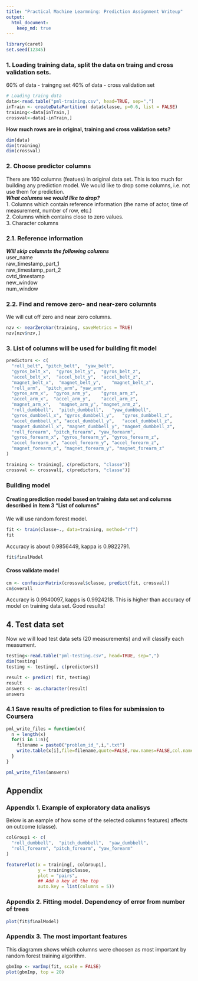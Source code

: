 ```yaml
---
title: "Practical Machine Learmning: Prediction Assignment Writeup"
output: 
  html_document:
    keep_md: true
---
```


```r
library(caret)
set.seed(12345)
```
### 1. Loading training data, split the data on traing and cross validation sets.
60% of data - traingng set
40% of data - cross validation set
```r
# Loading traing data
data<-read.table("pml-training.csv", head=TRUE, sep=",")
inTrain <- createDataPartition( data$classe, p=0.6, list = FALSE)
training<-data[inTrain,]
crossval<-data[-inTrain,]
```
**How much rows are in original, training and cross validation sets?**
```r
dim(data)
dim(training)
dim(crossval)
```


### 2. Choose predictor columns
There are 160 columns (featues) in original data set. This is too much for building any prediction model. We would like to drop some columns, i.e. not use them for prediction.  
_**What columns we would like to drop?**_  
1. Columns which contain reference information (the name of actor, time of measurement, number of row, etc.)  
2. Columns which contains close to zero values.  
3. Character columns  

### 2.1. Reference information
_**Will skip columnts the following columns**_  
user_name  
raw_timestamp_part_1  
raw_timestamp_part_2  
cvtd_timestamp  
new_window  
num_window  


### 2.2. Find and remove zero- and near-zero columnts
We will cut off zero and near zero columns.
```r
nzv <- nearZeroVar(training, saveMetrics = TRUE)
nzv[nzv$nzv,]

```



### 3. List of columns will be used for building fit model
```r
predictors <- c(
  "roll_belt", "pitch_belt",  "yaw_belt",
  "gyros_belt_x",  "gyros_belt_y",  "gyros_belt_z",
  "accel_belt_x",  "accel_belt_y",	"accel_belt_z",
  "magnet_belt_x",  "magnet_belt_y",	"magnet_belt_z",
  "roll_arm",  "pitch_arm",	"yaw_arm",
  "gyros_arm_x",  "gyros_arm_y",	"gyros_arm_z",
  "accel_arm_x",  "accel_arm_y",	"accel_arm_z",
  "magnet_arm_x",	"magnet_arm_y",	"magnet_arm_z",
  "roll_dumbbell",  "pitch_dumbbell",	"yaw_dumbbell",
  "gyros_dumbbell_x", "gyros_dumbbell_y",	"gyros_dumbbell_z",
  "accel_dumbbell_x", "accel_dumbbell_y",	"accel_dumbbell_z",	
  "magnet_dumbbell_x", "magnet_dumbbell_y", "magnet_dumbbell_z",
  "roll_forearm", "pitch_forearm", "yaw_forearm",
  "gyros_forearm_x", "gyros_forearm_y", "gyros_forearm_z",
  "accel_forearm_x", "accel_forearm_y", "accel_forearm_z",	
  "magnet_forearm_x", "magnet_forearm_y", "magnet_forearm_z"
)

training <- training[, c(predictors, "classe")]
crossval <- crossval[, c(predictors, "classe")]
```


### Building model
#### Creating prediction model based on training data set and columns described in Item 3 "List of columns"
We will use random forest model.
```r
fit <- train(classe~., data=training, method="rf")
fit

```
Accuracy is about 0.9856449, kappa is 0.9822791.

```r
fit$finalModel
```

#### Cross validate model
```r
cm <- confusionMatrix(crossval$classe, predict(fit, crossval))
cm$overall

```
Accuracy is 0.9940097, kapps is 0.9924218. This is higher than accuracy of model on training data set. Good results!

## 4. Test data set 
Now we will load test data sets (20 measurements) and will classify each measument.

```r
testing<-read.table("pml-testing.csv", head=TRUE, sep=",")
dim(testing)
testing <- testing[, c(predictors)]

result <- predict( fit, testing)
result
answers <- as.character(result)
answers
```


### 4.1 Save results of prediction to files for submission to Coursera
```r
pml_write_files = function(x){
  n = length(x)
  for(i in 1:n){
    filename = paste0("problem_id_",i,".txt")
    write.table(x[i],file=filename,quote=FALSE,row.names=FALSE,col.names=FALSE)
  }
}

pml_write_files(answers)

```


## Appendix
### Appendix 1. Example of exploratory data analisys
Below is an eample of how some of the selected columns features) affects on outcome (classe).
```r
colGroup1 <- c(
  "roll_dumbbell",  "pitch_dumbbell",  "yaw_dumbbell",
  "roll_forearm", "pitch_forearm", "yaw_forearm"
)

featurePlot(x = training[, colGroup1],
            y = training$classe,
            plot = "pairs",
            ## Add a key at the top
            auto.key = list(columns = 5))
```

### Appendix 2. Fitting model. Dependency of error from number of trees
```r
plot(fit$finalModel)
```

### Appendix 3. The most important features
This diagramm shows which columns were choosen as most important by random forest training algorithm.
```r
gbmImp <- varImp(fit, scale = FALSE)
plot(gbmImp, top = 20)
```